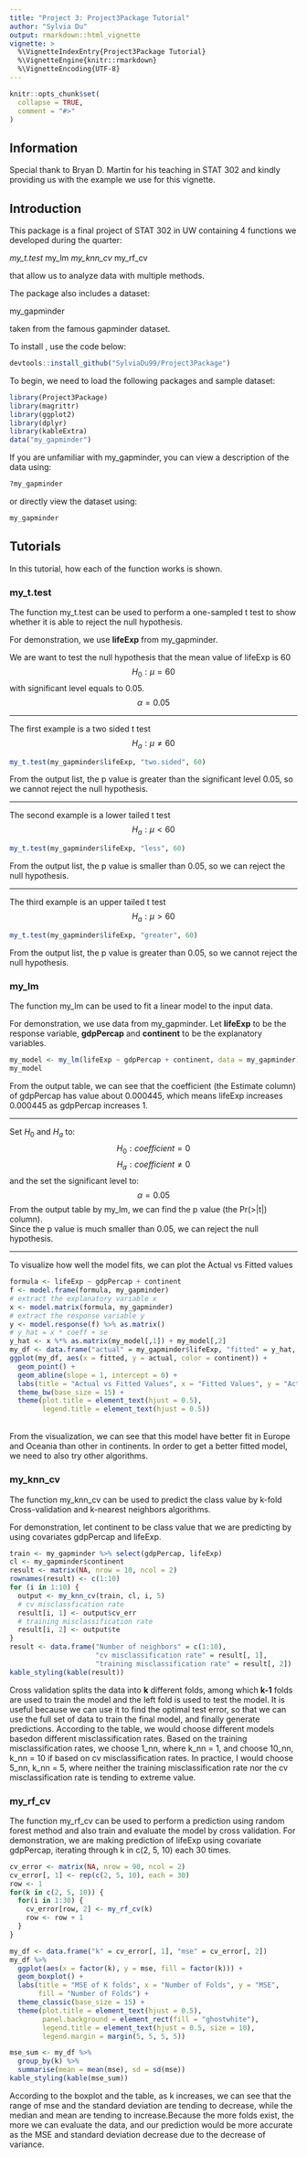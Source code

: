```yaml
---
title: "Project 3: Project3Package Tutorial"
author: "Sylvia Du"
output: rmarkdown::html_vignette
vignette: >
  %\VignetteIndexEntry{Project3Package Tutorial}
  %\VignetteEngine{knitr::rmarkdown}
  %\VignetteEncoding{UTF-8}
---
```


```r
knitr::opts_chunk$set(
  collapse = TRUE,
  comment = "#>"
)
```

## Information
Special thank to Bryan D. Martin for his teaching in STAT 302 and kindly providing us with the example we use for this vignette.

## Introduction

This package is a final project of STAT 302 in UW containing 4 functions we 
developed during the quarter:
<p>
*my_t.test
*my_lm
*my_knn_cv
*my_rf_cv
</p>
that allow us to analyze data with multiple methods.

The package also includes a dataset:
<p>
my_gapminder 
<p>
taken from the famous gapminder dataset.

To install \testtt{Project3Package}, use the code below:

```r
devtools::install_github("SylviaDu99/Project3Package")
```


To begin, we need to load the following packages and sample dataset:

```r
library(Project3Package)
library(magrittr)
library(ggplot2)
library(dplyr)
library(kableExtra)
data("my_gapminder")
```

If you are unfamiliar with my_gapminder, you can view a description of the data using:
```r
?my_gapminder
```
or directly view the dataset using:
```r
my_gapminder
```

## Tutorials
In this tutorial, how each of the function works is shown.

### my_t.test
The function my_t.test can be used to perform a one-sampled t test to show whether it is able to reject the null hypothesis.

For demonstration, we use **lifeExp** from my_gapminder.

We are want to test the null hypothesis that the mean value of lifeExp is 60
$$H_0: \mu = 60$$
with significant level equals to 0.05.
$$\alpha = 0.05$$

***

The first example is a two sided t test
$$H_a: \mu \neq 60$$

```r
my_t.test(my_gapminder$lifeExp, "two.sided", 60)
```
From the output list, the p value is greater than the significant level 0.05, so we cannot reject the null hypothesis.

***

The second example is a lower tailed t test
$$H_a: \mu < 60$$

```r
my_t.test(my_gapminder$lifeExp, "less", 60)
```
From the output list, the p value is smaller than 0.05, so we can reject the null hypothesis.

***

The third example is an upper tailed t test
$$H_a: \mu > 60$$

```r
my_t.test(my_gapminder$lifeExp, "greater", 60)
```
From the output list, the p value is greater than 0.05, so we cannot reject the null hypothesis.


### my_lm
The function my_lm can be used to fit a linear model to the input data.

For demonstration, we use data from my_gapminder. 
Let **lifeExp** to be the response variable, **gdpPercap** and **continent** to be the explanatory variables.

```r
my_model <- my_lm(lifeExp ~ gdpPercap + continent, data = my_gapminder)
my_model
```
From the output table, we can see that the coefficient (the Estimate column) of gdpPercap has value about 0.000445, which means lifeExp increases 0.000445 as gdpPercap increases 1.

***

Set $H_0$ and $H_a$ to:
$$H_0: coefficient = 0$$
$$H_a: coefficient \neq 0$$
and the set the significant level to:
$$ \alpha = 0.05$$
From the output table by my_lm, we can find the p value (the Pr(>|t|) column). <br>
Since the p value is much smaller than 0.05, we can reject the null hypothesis.

***
To visualize how well the model fits, we can plot the Actual vs Fitted values

```r
formula <- lifeExp ~ gdpPercap + continent
f <- model.frame(formula, my_gapminder)
# extract the explanatory variable x 
x <- model.matrix(formula, my_gapminder)
# extract the response variable y
y <- model.response(f) %>% as.matrix()
# y_hat = x * coeff + se
y_hat <- x %*% as.matrix(my_model[,1]) + my_model[,2]
my_df <- data.frame("actual" = my_gapminder$lifeExp, "fitted" = y_hat, "continent" = my_gapminder$continent) 
ggplot(my_df, aes(x = fitted, y = actual, color = continent)) +
  geom_point() +
  geom_abline(slope = 1, intercept = 0) +
  labs(title = "Actual vs Fitted Values", x = "Fitted Values", y = "Actual Values", color = "Continent") +
  theme_bw(base_size = 15) +
  theme(plot.title = element_text(hjust = 0.5),
        legend.title = element_text(hjust = 0.5))
```
<br>
From the visualization, we can see that this model have better fit in Europe and Oceania than other in continents. In order to get a better fitted model, we need to also try other algorithms.


### my_knn_cv

The function my_knn_cv can be used to predict the class value by k-fold Cross-validation and k-nearest neighbors algorithms.

For demonstration, let continent to be class value that we are predicting by using covariates gdpPercap and lifeExp.
```r
train <- my_gapminder %>% select(gdpPercap, lifeExp)
cl <- my_gapminder$continent
result <- matrix(NA, nrow = 10, ncol = 2)
rownames(result) <- c(1:10)
for (i in 1:10) {
  output <- my_knn_cv(train, cl, i, 5)
  # cv misclassfication rate
  result[i, 1] <- output$cv_err
  # training misclassification rate
  result[i, 2] <- output$te
}
result <- data.frame("Number of neighbors" = c(1:10), 
                     "cv misclassification rate" = result[, 1],
                     "training misclassification rate" = result[, 2])
kable_styling(kable(result))
```
Cross validation splits the data into **k** different folds, among which **k-1** folds are used to train the model and the left fold is used to test the model. It is useful because we can use it to find the optimal test error, so that we can use the full set of data to train the final model, and finally generate predictions.
According to the table, we would choose different models basedon different misclassification rates. Based on the training misclassification rates, we choose 1_nn, where k_nn = 1, and choose 10_nn, k_nn = 10 if based on cv misclassification rates. In practice, I would choose 5_nn, k_nn = 5, where neither the training misclassification rate nor the cv misclassification rate is tending to extreme value. 

### my_rf_cv
The function my_rf_cv can be used to perform a prediction using random forest method and also train and evaluate the model by cross validation.
For demonstration, we are making prediction of lifeExp using covariate gdpPercap, iterating through k in c(2, 5, 10) each 30 times.
```r
cv_error <- matrix(NA, nrow = 90, ncol = 2)
cv_error[, 1] <- rep(c(2, 5, 10), each = 30)
row <- 1
for(k in c(2, 5, 10)) {
  for(i in 1:30) {
    cv_error[row, 2] <- my_rf_cv(k)
    row <- row + 1
  }
}
```
```r
my_df <- data.frame("k" = cv_error[, 1], "mse" = cv_error[, 2])
my_df %>% 
  ggplot(aes(x = factor(k), y = mse, fill = factor(k))) +
  geom_boxplot() +
  labs(title = "MSE of K folds", x = "Number of Folds", y = "MSE", 
       fill = "Number of Folds") +
  theme_classic(base_size = 15) +
  theme(plot.title = element_text(hjust = 0.5),
        panel.background = element_rect(fill = "ghostwhite"),
        legend.title = element_text(hjust = 0.5, size = 10),
        legend.margin = margin(5, 5, 5, 5))
```
```r
mse_sum <- my_df %>% 
  group_by(k) %>%
  summarise(mean = mean(mse), sd = sd(mse))
kable_styling(kable(mse_sum))
```
According to the boxplot and the table, as k increases, we can see that the range of mse and the standard deviation are tending to decrease, while the median and mean are tending to increase.Because the more folds exist, the more we can evaluate the data, and our prediction would be more accurate as the MSE and standard deviation decrease due to the decrease of variance.












